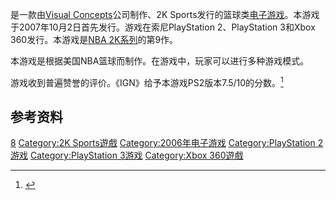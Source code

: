 {{NoteTA
| G1 = Games
}}

{{vgname|NBA 2K8}}是一款由[[Visual_Concepts|Visual Concepts]]公司制作、2K Sports发行的篮球类[[电子游戏|电子游戏]]。本游戏于2007年10月2日首先发行。游戏在索尼PlayStation 2、PlayStation 3和Xbox 360发行。本游戏是[[NBA_2K系列|NBA 2K系列]]的第9作。

本游戏是根据美国NBA篮球而制作。在游戏中，玩家可以进行多种游戏模式。

游戏收到普遍赞誉的评价。《IGN》给予本游戏PS2版本7.5/10的分数。<ref>{{cite web |last=Haynes |first=Jeff |date=October 5, 2007 |url=http://www.ign.com/articles/2007/10/06/nba-2k8-review |title=NBA 2K8 Review (PS2) |publisher=IGN |accessdate=May 4, 2016 |archive-date=2019-10-01 |archive-url=https://web.archive.org/web/20191001143952/https://www.ign.com/articles/2007/10/06/nba-2k8-review |dead-url=no }}</ref>

== 参考资料 ==
{{Reflist}}

{{NBA 2K系列}}

{{DEFAULTSORT:NBA 2K8}}
[[Category:NBA_2K系列|8]]
[[Category:2K_Sports遊戲|Category:2K Sports遊戲]]
[[Category:2006年电子游戏|Category:2006年电子游戏]]
[[Category:PlayStation_2游戏|Category:PlayStation 2游戏]]
[[Category:PlayStation_3游戏|Category:PlayStation 3游戏]]
[[Category:Xbox_360遊戲|Category:Xbox 360遊戲]]

{{sports-videogame-stub}}
{{TakeTwo-stub}}